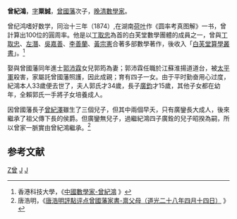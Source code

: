'''曾紀鴻'''{{BD|1848年||1881年||Z}}，[[表字|字]]'''粟誠'''，[[曾國藩|曾國藩]]次子，[[晚清|晚清]][[數學家|數學家]]。

曾纪鸿嗜好数学，同治十三年（1874）,在湖南[[荷叶|荷叶]]作《圆率考真图解》一书，曾計算出100位的圓周率。他是以[[丁取忠|丁取忠]]為首的白芙堂數學團體的成員之一，曾與[[丁取忠|丁取忠]]、[[左潛|左潛]]、[[吳嘉善|吳嘉善]]、[[李善蘭|李善蘭]]、[[黃宗憲|黃宗憲]]合著多部數學著作，後收入「[[白芙堂算學叢書|白芙堂算學叢書]]」。<ref>香港科技大學，《[http://www.edp.ust.hk/previous/math/history/3/3_59.htm 中國數學家-曾紀鴻] {{webarchive|url=https://web.archive.org/web/20080321221325/http://www.edp.ust.hk/previous/math/history/3/3_59.htm |date=2008-03-21 }}》</ref> 

娶與曾國藩同年進士[[郭沛霖|郭沛霖]]女兒郭筠為妻；郭沛霖任職於江蘇淮揚道道台，被[[太平軍|太平軍]]殺害，家屬託曾國藩照護，因此成親；育有四子一女。由于平时勤奋用心过度，紀鴻本人33歲便去世了，夫人郭氏才34歲，長子[[曾廣鈞|廣鈞]]才15歲，其他子女都在幼年，全賴郭氏一手將子女培養成人。

因曾國藩長子[[曾紀澤|曾紀澤]]雖生了三個兒子，但其中兩個早夭，只有廣鑾長大成人，後來繼承了祖父傳下長的侯爵。但廣鑾無兒子，過繼紀鴻四子廣銓的兒子昭揆為嗣，所以曾家一脈實由曾紀鴻繼承。<ref>唐浩明，《[http://book.sina.com.cn/longbook/1093415994_zengguofan/56.shtml 唐浩明評點评点曾國藩家書-禀父母（道光二十八年四月十四日）] {{Wayback|url=http://book.sina.com.cn/longbook/1093415994_zengguofan/56.shtml |date=20050412083837 }}》</ref>

==参考文献==
<references />

[[Category:清朝數學家|Z曾]]
[[Category:湘鄉大界曾氏|J]]
[[Category:曾姓|J]]